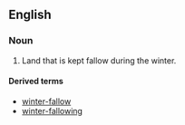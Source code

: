 ==English==

===Noun===
{{en-noun|head=[[winter]] [[fallow]]|-}}

# Land that is kept fallow during the winter.

====Derived terms====
* [[winter-fallow]]<!--verb-->
* [[winter-fallowing]]<!--noun-->